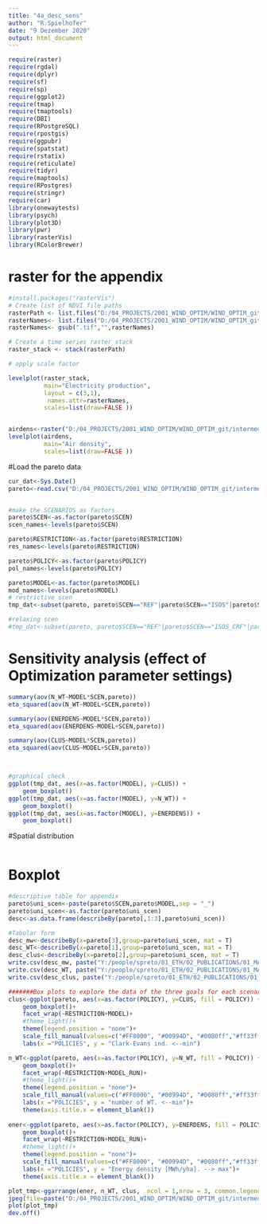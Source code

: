 ```yaml
---
title: "4a_desc_sens"
author: "R.Spielhofer"
date: "9 Dezember 2020"
output: html_document
---
```


```r

require(raster)
require(rgdal)
require(dplyr)
require(sf)
require(sp)
require(ggplot2)
require(tmap)
require(tmaptools)
require(DBI)
require(RPostgreSQL)
require(rpostgis)
require(ggpubr)
require(spatstat)
require(rstatix)
require(reticulate)
require(tidyr)
require(maptools)
require(RPostgres)
require(stringr)
require(car)
library(onewaytests)
library(psych)
library(plot3D)
library(pwr)
library(rasterVis)
library(RColorBrewer)
```

# raster for the appendix
```r
#install.packages("rasterVis")
# Create list of NDVI file paths
rasterPath <- list.files("D:/04_PROJECTS/2001_WIND_OPTIM/WIND_OPTIM_git/intermediate_steps/1_wp/pot_ener_CH", full.names = TRUE, pattern = ".tif$")
rasterNames<- list.files("D:/04_PROJECTS/2001_WIND_OPTIM/WIND_OPTIM_git/intermediate_steps/1_wp/pot_ener_CH", full.names = FALSE, pattern = ".tif$")
rasterNames<- gsub(".tif","",rasterNames)

# Create a time series raster stack
raster_stack <- stack(rasterPath)

# apply scale factor

levelplot(raster_stack,
          main="Electricity production",
          layout = c(3,1),
           names.attr=rasterNames,
          scales=list(draw=FALSE ))


airdens<-raster("D:/04_PROJECTS/2001_WIND_OPTIM/WIND_OPTIM_git/intermediate_steps/1_wp/200_airdens.gri")
levelplot(airdens,
          main="Air density",
          scales=list(draw=FALSE ))
```


#Load the pareto data
```r
cur_dat<-Sys.Date()
pareto<-read.csv("D:/04_PROJECTS/2001_WIND_OPTIM/WIND_OPTIM_git/intermediate_steps/3_wp/NSGA3_RES/out/fitness_all_210122.csv", sep=",")


#make the SCENARIOS as factors
pareto$SCEN<-as.factor(pareto$SCEN)
scen_names<-levels(pareto$SCEN)

pareto$RESTRICTION<-as.factor(pareto$RESTRICTION)
res_names<-levels(pareto$RESTRICTION)

pareto$POLICY<-as.factor(pareto$POLICY)
pol_names<-levels(pareto$POLICY)

pareto$MODEL<-as.factor(pareto$MODEL)
mod_names<-levels(pareto$MODEL)
# restrictive scen
tmp_dat<-subset(pareto, pareto$SCEN=="REF"|pareto$SCEN=="ISOS"|pareto$SCEN=="FOR"|pareto$SCEN=="CRF"|pareto$SCEN=="ALL" )

#relaxing scen
#tmp_dat<-subset(pareto, pareto$SCEN=="REF"|pareto$SCEN=="ISOS_CRF"|pareto$SCEN=="FOR_ISOS"|pareto$SCEN=="FOR_CRF"|pareto$SCEN=="ALL")
```

# Sensitivity analysis (effect of Optimization parameter settings)
```r

summary(aov(N_WT~MODEL*SCEN,pareto))
eta_squared(aov(N_WT~MODEL+SCEN,pareto))

summary(aov(ENERDENS~MODEL*SCEN,pareto))
eta_squared(aov(ENERDENS~MODEL+SCEN,pareto))

summary(aov(CLUS~MODEL*SCEN,pareto))
eta_squared(aov(CLUS~MODEL+SCEN,pareto))



#graphical check
ggplot(tmp_dat, aes(x=as.factor(MODEL), y=CLUS)) +   
    geom_boxplot()
ggplot(tmp_dat, aes(x=as.factor(MODEL), y=N_WT)) +   
    geom_boxplot()
ggplot(tmp_dat, aes(x=as.factor(MODEL), y=ENERDENS)) +   
    geom_boxplot()

```


#Spatial distribution
```r

```

# Boxplot


```r

#descriptive table for appendix
pareto$uni_scen<-paste(pareto$SCEN,pareto$MODEL,sep = "_")
pareto$uni_scen<-as.factor(pareto$uni_scen)
desc<-as.data.frame(describeBy(pareto[,1:3],pareto$uni_scen))

#Tabular form
desc_mw<-describeBy(x=pareto[3],group=pareto$uni_scen, mat = T)
desc_WT<-describeBy(x=pareto[1],group=pareto$uni_scen, mat = T)
desc_clus<-describeBy(x=pareto[2],group=pareto$uni_scen, mat = T)
write.csv(desc_mw, paste("Y:/people/spreto/01_ETH/02_PUBLICATIONS/01_MAIN/3_WIND_OPTIM/Tables/",paste(cur_dat,"mw_desc.csv",sep="_"),sep=""))
write.csv(desc_WT, paste("Y:/people/spreto/01_ETH/02_PUBLICATIONS/01_MAIN/3_WIND_OPTIM/Tables/",paste(cur_dat,"WT_desc.csv",sep="_"),sep=""))
write.csv(desc_clus, paste("Y:/people/spreto/01_ETH/02_PUBLICATIONS/01_MAIN/3_WIND_OPTIM/Tables/",paste(cur_dat,"clus_desc.csv",sep="_"),sep=""))

#######Box plots to explore the data of the three goals for each scenario
clus<-ggplot(pareto, aes(x=as.factor(POLICY), y=CLUS, fill = POLICY)) +   
    geom_boxplot()+
    facet_wrap(~RESTRICTION+MODEL)+
    #theme_light()+
    theme(legend.position = "none")+
    scale_fill_manual(values=c("#FF8000", "#00994D", "#0080ff","#ff33ff"))+
    labs(x ="POLICIES", y = "Clark-Evans ind. <--min")

n_WT<-ggplot(pareto, aes(x=as.factor(POLICY), y=N_WT, fill = POLICY)) +   
    geom_boxplot()+
    facet_wrap(~RESTRICTION+MODEL_RUN)+
    #theme_light()+
    theme(legend.position = "none")+
    scale_fill_manual(values=c("#FF8000", "#00994D", "#0080ff","#ff33ff"))+
    labs(x ="POLICIES", y = "number of WT. <--min")+
    theme(axis.title.x = element_blank()) 
    
ener<-ggplot(pareto, aes(x=as.factor(POLICY), y=ENERDENS, fill = POLICY)) +   
    geom_boxplot()+
    facet_wrap(~RESTRICTION+MODEL_RUN)+
    #theme_light()+
    theme(legend.position = "none")+
    scale_fill_manual(values=c("#FF8000", "#00994D", "#0080ff","#ff33ff"))+
    labs(x ="POLICIES", y = "Energy density [MWh/yha]. --> max")+
    theme(axis.title.x = element_blank())

plot_tmp<-ggarrange(ener, n_WT, clus,  ncol = 1,nrow = 3, common.legend = T,labels = "auto")    
jpeg(file=paste("D:/04_PROJECTS/2001_WIND_OPTIM/WIND_OPTIM_git/intermediate_steps/4_wp/descriptives/",paste(name,"_fitness_box.jpg",sep=""),sep=""),width = 1500, height = 2000)
plot(plot_tmp)
dev.off()


```
